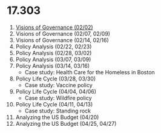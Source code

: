 # 17.303 

1. [Visions of Governance (02/02)](./wk1)
2. Visions of Governance (02/07, 02/09)
3. Visions of Governance (02/14, 02/16)
4. Policy Analysis (02/22, 02/23)
5. Policy Analysis (02/28, 03/02)
6. Policy Analysis (03/07, 03/09)
7. Policy Analysis (03/14, 03/16)
    - Case study: Health Care for the Homeless in Boston
8. Policy Life Cycle (03/28, 03/30)
    - Case study: Vaccine policy
9. Policy Life Cycle (04/04, 04/06)
    - Case study: Wildfire policy
10. Policy Life Cycle (04/11, 04/13)
    - Case study: Standing rock
11. Analyzing the US Budget (04/20)
12. Analyzing the US Budget (04/25, 04/27)